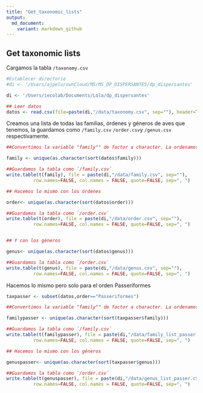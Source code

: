 ```yaml
---
title: "Get_taxonomic_lists"
output:
  md_document:
    variant: markdown_github
---
```

## Get taxonomic lists

Cargamos la tabla `/taxonomy.csv`

```r
#Establecer directorio 
#di <- '/Users/ajpelu/ownCloud/MS/MS_DP_DISPERSANTES/dp_dispersantes'

di <- '/Users/iecolab/Documents/Lola/dp_dispersantes'

## Leer datos
datos <- read.csv(file=paste(di,"/data/taxonomy.csv", sep=""), header=TRUE, sep=",")
```

Creamos una lista de todas las familias, órdenes y géneros de aves que tenemos, la guardamos como `/family.csv` `/order.csv`y `/genus.csv` respectivamente.

```r

##Convertimos la variable "family"" de factor a character. La ordenamos.

family <- unique(as.character(sort(datos$family)))

##Guardamos la tabla como `/family.csv`
write.table(t(family), file = paste(di,"/data/family.csv", sep=""), 
          row.names=FALSE, col.names = FALSE, quote=FALSE, sep=", ")

## Hacemos lo mismo con los órdenes

order<- unique(as.character(sort(datos$order)))

##Guardamos la tabla como `/order.csv`
write.table(t(order), file = paste(di,"/data/order.csv", sep=""), 
          row.names=FALSE, col.names = FALSE, quote=FALSE, sep=", ")


## Y con los géneros

genus<- unique(as.character(sort(datos$genus)))

##Guardamos la tabla como `/order.csv`
write.table(t(genus), file = paste(di,"/data/genus.csv", sep=""), 
          row.names=FALSE, col.names = FALSE, quote=FALSE, sep=", ")
```

Hacemos lo mismo pero solo para el orden Passeriformes

```r

taxpasser <- subset(datos,order=="Passeriformes")

##Convertimos la variable "family"" de factor a character. La ordenamos.

familypasser <- unique(as.character(sort(taxpasser$family)))

##Guardamos la tabla como `/family.csv`
write.table(t(familypasser), file = paste(di,"/data/family_list_passer.csv", sep=""), 
          row.names=FALSE, col.names = FALSE, quote=FALSE, sep=", ")

## Hacemos lo mismo con los géneros

genuspasser<- unique(as.character(sort(taxpasser$genus)))

##Guardamos la tabla como `/order.csv`
write.table(t(genuspasser), file = paste(di,"/data/genus_list_passer.csv", sep=""), 
          row.names=FALSE, col.names = FALSE, quote=FALSE, sep=", ")
``` 
